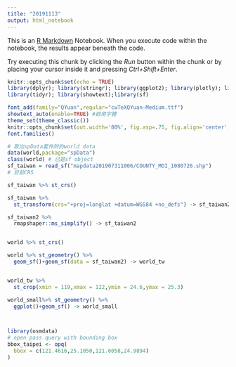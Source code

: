 ```yaml
---
title: "20191113"
output: html_notebook
---
```


This is an [R Markdown](http://rmarkdown.rstudio.com) Notebook. When you execute code within the notebook, the results appear beneath the code. 

Try executing this chunk by clicking the *Run* button within the chunk or by placing your cursor inside it and pressing *Ctrl+Shift+Enter*. 

```r
knitr::opts_chunk$set(echo = TRUE)
library(dplyr); library(stringr); library(ggplot2); library(plotly); library(lubridate); library(readr);
library(tidyr); library(showtext);library(sf)

font_add(family="QYuan",regular="cwTeXQYuan-Medium.ttf")
showtext_auto(enable=TRUE) #啟用字體
theme_set(theme_classic())
knitr::opts_chunk$set(out.width='80%', fig.asp=.75, fig.align='center', fig.showtext=T)
font.families()
```


```r
# 取出spData套件附的world data
data(world,package="spData")
class(world) # 已是sf object
sf_taiwan = read_sf("mapdata201907311006/COUNTY_MOI_1080726.shp")
# 目前CRS

sf_taiwan %>% st_crs() 

sf_taiwan %>% 
  st_transform(crs="+proj=longlat +datum=WGS84 +no_defs") -> sf_taiwan2

sf_taiwan2 %>%
  rmapshaper::ms_simplify() -> sf_taiwan2


world %>% st_crs()

world %>% st_geometry() %>%
  geom_sf()+geom_sf(data = sf_taiwan2) -> world_tw


world_tw %>%
  st_crop(xmin = 119,xmax = 122,ymin = 24.6,ymax = 25.3)

world_small%>% st_geometry() %>%
  ggplot()+geom_sf() -> world_small



library(osmdata)
# open pass query with bounding box
bbox_taipei <- opq(
  bbox = c(121.4616,25.1050,121.6058,24.9894) 
) 
  

```